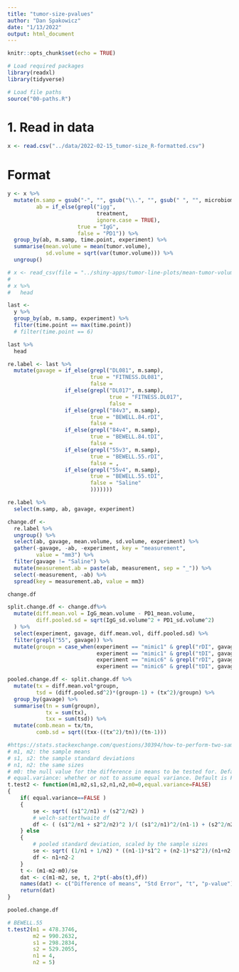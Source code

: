 ```yaml
---
title: "tumor-size-pvalues"
author: "Dan Spakowicz"
date: "1/13/2022"
output: html_document
---
```


```r
knitr::opts_chunk$set(echo = TRUE)

# Load required packages
library(readxl)
library(tidyverse)

# Load file paths
source("00-paths.R")
```

# 1. Read in data 


```r
x <- read.csv("../data/2022-02-15_tumor-size_R-formatted.csv")
```

# Format

```r
y <- x %>%
  mutate(m.samp = gsub("-", "", gsub("\\.", "", gsub(" ", "", microbiome.sample))),
         ab = if_else(grepl("igg", 
                            treatment, 
                            ignore.case = TRUE),
                      true = "IgG",
                      false = "PD1")) %>%
  group_by(ab, m.samp, time.point, experiment) %>%
  summarise(mean.volume = mean(tumor.volume),
            sd.volume = sqrt(var(tumor.volume))) %>%
  ungroup()
```

```r
# x <- read_csv(file = "../shiny-apps/tumor-line-plots/mean-tumor-volumes.csv")
# 
# x %>%
#   head
```

```r
last <- 
  y %>%
  group_by(ab, m.samp, experiment) %>%
  filter(time.point == max(time.point))
  # filter(time.point == 6)

last %>%
  head
```

```r
re.label <- last %>%
  mutate(gavage = if_else(grepl("DL081", m.samp),
                          true = "FITNESS.DL081",
                          false = 
                  if_else(grepl("DL017", m.samp),
                                true = "FITNESS.DL017",
                                false = 
                  if_else(grepl("84v3", m.samp),
                          true = "BEWELL.84.rDI",
                          false = 
                  if_else(grepl("84v4", m.samp),
                          true = "BEWELL.84.tDI",
                          false = 
                  if_else(grepl("55v3", m.samp),
                          true = "BEWELL.55.rDI",
                          false = ,
                  if_else(grepl("55v4", m.samp),
                          true = "BEWELL.55.tDI",
                          false = "Saline"
                          )))))))

re.label %>%
  select(m.samp, ab, gavage, experiment)
```

```r
change.df <- 
  re.label %>%
  ungroup() %>%
  select(ab, gavage, mean.volume, sd.volume, experiment) %>%
  gather(-gavage, -ab, -experiment, key = "measurement", 
         value = "mm3") %>%
  filter(gavage != "Saline") %>%
  mutate(measurement.ab = paste(ab, measurement, sep = "_")) %>%
  select(-measurement, -ab) %>%
  spread(key = measurement.ab, value = mm3)

change.df
```

```r
split.change.df <- change.df%>%
  mutate(diff.mean.vol = IgG_mean.volume - PD1_mean.volume,
         diff.pooled.sd = sqrt(IgG_sd.volume^2 + PD1_sd.volume^2)
  ) %>%
  select(experiment, gavage, diff.mean.vol, diff.pooled.sd) %>%
  filter(grepl("55", gavage)) %>%
  mutate(groupn = case_when(experiment == "mimic1" & grepl("rDI", gavage)~2,
                            experiment == "mimic1" & grepl("tDI", gavage)~3,
                            experiment == "mimic6" & grepl("rDI", gavage)~2,
                            experiment == "mimic6" & grepl("tDI", gavage)~2))

pooled.change.df <- split.change.df %>%
  mutate(tx = diff.mean.vol*groupn,
         tsd = (diff.pooled.sd^2)*(groupn-1) + (tx^2)/groupn) %>%
  group_by(gavage) %>%
  summarise(tn = sum(groupn),
            tx = sum(tx),
            txx = sum(tsd)) %>%
  mutate(comb.mean = tx/tn,
         comb.sd = sqrt((txx-((tx^2)/tn))/(tn-1)))
```

```r
#https://stats.stackexchange.com/questions/30394/how-to-perform-two-sample-t-tests-in-r-by-inputting-sample-statistics-rather-tha
# m1, m2: the sample means
# s1, s2: the sample standard deviations
# n1, n2: the same sizes
# m0: the null value for the difference in means to be tested for. Default is 0. 
# equal.variance: whether or not to assume equal variance. Default is FALSE. 
t.test2 <- function(m1,m2,s1,s2,n1,n2,m0=0,equal.variance=FALSE)
{
    if( equal.variance==FALSE ) 
    {
        se <- sqrt( (s1^2/n1) + (s2^2/n2) )
        # welch-satterthwaite df
        df <- ( (s1^2/n1 + s2^2/n2)^2 )/( (s1^2/n1)^2/(n1-1) + (s2^2/n2)^2/(n2-1) )
    } else
    {
        # pooled standard deviation, scaled by the sample sizes
        se <- sqrt( (1/n1 + 1/n2) * ((n1-1)*s1^2 + (n2-1)*s2^2)/(n1+n2-2) ) 
        df <- n1+n2-2
    }      
    t <- (m1-m2-m0)/se 
    dat <- c(m1-m2, se, t, 2*pt(-abs(t),df))    
    names(dat) <- c("Difference of means", "Std Error", "t", "p-value")
    return(dat) 
}
```

```r
pooled.change.df
```

```r
# BEWELL.55
t.test2(m1 = 478.3746,
        m2 = 990.2632,
        s1 = 298.2834,
        s2 = 529.2055,
        n1 = 4,
        n2 = 5)
```

